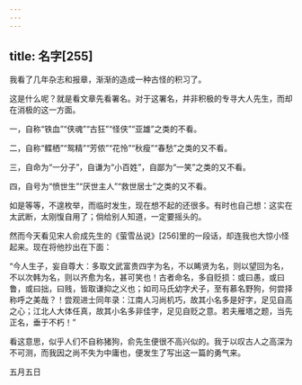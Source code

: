 ```yaml
---
---
---
```

title: 名字[255]
---




我看了几年杂志和报章，渐渐的造成一种古怪的积习了。

这是什么呢？就是看文章先看署名。对于这署名，并非积极的专寻大人先生，而却在消极的这一方面。

一，自称“铁血”“侠魂”“古狂”“怪侠”“亚雄”之类的不看。

二，自称“鲽栖”“鸳精”“芳侬”“花怜”“秋瘦”“春愁”之类的又不看。

三，自命为“一分子”，自谦为“小百姓”，自鄙为“一笑”之类的又不看。

四，自号为“愤世生”“厌世主人”“救世居士”之类的又不看。

如是等等，不遑枚举，而临时发生，现在想不起的还很多。有时也自己想：这实在太武断，太刚愎自用了；倘给别人知道，一定要摇头的。

然而今天看见宋人俞成先生的《萤雪丛说》[256]里的一段话，却连我也大惊小怪起来。现在将他抄出在下面：

“今人生子，妄自尊大：多取文武富贵四字为名，不以睎贤为名，则以望回为名，不以次韩为名，则以齐愈为名，甚可笑也！古者命名，多自贬损：或曰愚，或曰鲁，或曰拙，曰贱，皆取谦抑之义也；如司马氏幼字犬子，至有慕名野狗，何尝择称呼之美哉？！尝观进士同年录：江南人习尚机巧，故其小名多是好字，足见自高之心；江北人大体任真，故其小名多非佳字，足见自贬之意。若夫雁塔之题，当先正名，垂于不朽！”

看这意思，似乎人们不自称猪狗，俞先生便很不高兴似的。我于以叹古人之高深为不可测，而我因之尚不失为中庸也，便发生了写出这一篇的勇气来。

五月五日